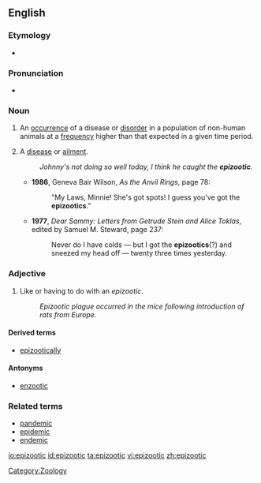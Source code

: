 {{wikipedia}}
==English==

===Etymology===
* {{confix|epi|zo-|otic}}

===Pronunciation===
* {{IPA|/ɛpɪ.zəˈwɒtɪk/|/ɛpɪ.zoʊˈɒtɪk/|(sense 2)ː /ɛpɪˈzuːdɪk/}}

===Noun===
{{en-noun}}

# {{context|epidemiology}} An [[occurrence]] of a disease or [[disorder]] in a population of non-human animals at a [[frequency]] higher than that expected in a given time period.
# {{rfv-sense}} {{context|dialect|humorous|often|_|plural}} A [[disease]] or [[ailment]].
#: ''Johnny's not doing so well today, I think he caught the '''epizootic'''.''
#* '''1986''', Geneva Bair Wilson, ''As the Anvil Rings'', page 78: 
#*: "My Laws, Minnie! She's got spots! I guess you've got the '''epizootics'''."
#* '''1977''', ''Dear Sammy: Letters from Getrude Stein and Alice Toklas'', edited by Samuel M. Steward, page 237: 
#*: Never do I have colds — but I got the '''epizootics'''(?) and sneezed my head off — twenty three times yesterday.

===Adjective===
{{en-adj|?}}

# Like or having to do with an ''epizootic''.
#: ''Epizootic plague occurred in the mice following introduction of rats from Europe.''

====Derived terms====
* [[epizootically]]

====Antonyms====
* [[enzootic]]

===Related terms===
* [[pandemic]]
* [[epidemic]]
* [[endemic]]

[[Category:Zoology]]

[[io:epizootic]]
[[id:epizootic]]
[[ta:epizootic]]
[[vi:epizootic]]
[[zh:epizootic]]
